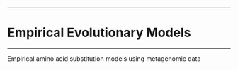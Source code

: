 ***
# Empirical Evolutionary Models
***
Empirical amino acid substitution models using metagenomic data